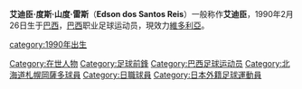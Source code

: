{{Football player infobox
| playername= 艾迪臣
| image = 
| fullname = Edson dos Santos Reis
| height = {{height|m=1.81}}
| dateofbirth = {{birth date and age|1990|2|26}}
| cityofbirth =
| countryofbirth = [[巴西|巴西]]
| currentclub  = [[札幌岡薩多|札幌岡薩多]]
| clubnumber = 34
| position = [[前鋒_(足球)|前鋒]]
| youthyears = 2003-08
| youthclubs = [[维多利亚体育俱乐部|維多利亞]]
| years = 2008-<br>2008
| clubs = [[维多利亚体育俱乐部|維多利亞]]<br>[[札幌岡薩多|札幌岡薩多]]
| caps(goals) = 0 (0)<br> 0 (0)
| nationalyears =
| nationalteam = 
| nationalcaps(goals) =
| pcupdate = [[6_July|6 July]] 2008
}}
'''艾迪臣·度斯·山度·雷斯'''（'''Edson dos Santos Reis'''）一般称作'''艾迪臣'''，1990年2月26日生于[[巴西|巴西]]，[[巴西|巴西]]职业足球运动员，現效力[[维多利亚体育俱乐部|維多利亞]]。

{{DEFAULTSORT:Edson Dos Santos Reis}}
[[category:1990年出生|category:1990年出生]]
[[Category:在世人物|Category:在世人物]]
[[Category:足球前鋒|Category:足球前鋒]]
[[Category:巴西足球运动员|Category:巴西足球运动员]]
[[Category:北海道札幌岡薩多球員|Category:北海道札幌岡薩多球員]]
[[Category:日職球員|Category:日職球員]]
[[Category:日本外籍足球運動員|Category:日本外籍足球運動員]]